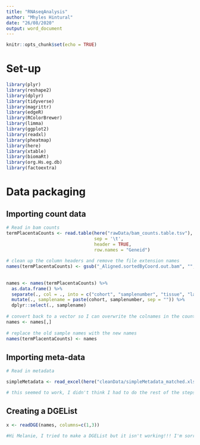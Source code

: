 ```yaml
---
title: "RNAseqAnalysis"
author: "Mhyles Hintural"
date: "26/08/2020"
output: word_document
---
```


```r
knitr::opts_chunk$set(echo = TRUE)
```

# Set-up

```r
library(plyr)
library(reshape2)
library(dplyr)
library(tidyverse)
library(magrittr)
library(edgeR)
library(RColorBrewer)
library(limma)
library(ggplot2)
library(readxl)
library(pheatmap)
library(here)
library(xtable)
library(biomaRt)
library(org.Hs.eg.db)
library(factoextra)
```

# Data packaging
## Importing count data

```r
 
# Read in bam counts
termPlacentaCounts <- read.table(here("rawData/bam_counts.table.tsv"),
                                 sep = '\t',
                                 header = TRUE,
                                 row.names = "Geneid")
 
# clean up the column headers and remove the file extension names
names(termPlacentaCounts) <- gsub("_Aligned.sortedByCoord.out.bam", "", names(termPlacentaCounts))
 
 
names <- names(termPlacentaCounts) %>%
  as.data.frame() %>%
  separate(., col = ., into = c("cohort", "samplenumber", "tissue", "lane"), sep = "_") %>%
  mutate(., samplename = paste(cohort, samplenumber, sep = "")) %>%
  dplyr::select(., samplename)
 
# convert back to a vector so I can overwrite the colnames in the counts table
names <- names[,]
 
# replace the old sample names with the new names
names(termPlacentaCounts) <- names
```

## Importing meta-data

```r

# Read in metadata

simpleMetadata <- read_excel(here("cleanData/simpleMetadata_matched.xlsx"))

# this seemed to work, I didn't think I had to do the rest of the steps as there were no file extension names
```

## Creating a DGEList

```r

x <- readDGE(names, columns=c(1,3))

#Hi Melanie, I tried to make a DGEList but it isn't working!!! I'm sorry

```